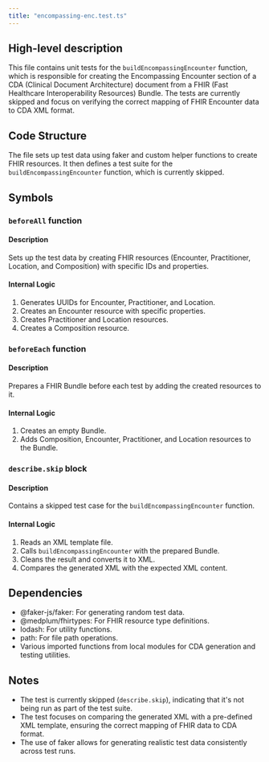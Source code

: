 ```yaml
---
title: "encompassing-enc.test.ts"
---
```


## High-level description
This file contains unit tests for the `buildEncompassingEncounter` function, which is responsible for creating the Encompassing Encounter section of a CDA (Clinical Document Architecture) document from a FHIR (Fast Healthcare Interoperability Resources) Bundle. The tests are currently skipped and focus on verifying the correct mapping of FHIR Encounter data to CDA XML format.

## Code Structure
The file sets up test data using faker and custom helper functions to create FHIR resources. It then defines a test suite for the `buildEncompassingEncounter` function, which is currently skipped.

## Symbols

### `beforeAll` function
#### Description
Sets up the test data by creating FHIR resources (Encounter, Practitioner, Location, and Composition) with specific IDs and properties.

#### Internal Logic
1. Generates UUIDs for Encounter, Practitioner, and Location.
2. Creates an Encounter resource with specific properties.
3. Creates Practitioner and Location resources.
4. Creates a Composition resource.

### `beforeEach` function
#### Description
Prepares a FHIR Bundle before each test by adding the created resources to it.

#### Internal Logic
1. Creates an empty Bundle.
2. Adds Composition, Encounter, Practitioner, and Location resources to the Bundle.

### `describe.skip` block
#### Description
Contains a skipped test case for the `buildEncompassingEncounter` function.

#### Internal Logic
1. Reads an XML template file.
2. Calls `buildEncompassingEncounter` with the prepared Bundle.
3. Cleans the result and converts it to XML.
4. Compares the generated XML with the expected XML content.

## Dependencies
- @faker-js/faker: For generating random test data.
- @medplum/fhirtypes: For FHIR resource type definitions.
- lodash: For utility functions.
- path: For file path operations.
- Various imported functions from local modules for CDA generation and testing utilities.

## Notes
- The test is currently skipped (`describe.skip`), indicating that it's not being run as part of the test suite.
- The test focuses on comparing the generated XML with a pre-defined XML template, ensuring the correct mapping of FHIR data to CDA format.
- The use of faker allows for generating realistic test data consistently across test runs.